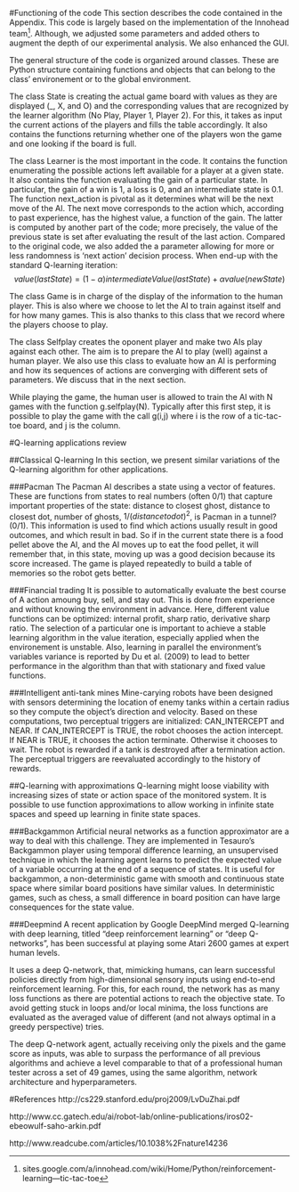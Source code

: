 #Functioning of the code
This section describes the code contained in the Appendix. This code is largely based on the implementation of the Innohead team^[sites.google.com/a/innohead.com/wiki/Home/Python/reinforcement-learning---tic-tac-toe]. Although, we adjusted some parameters and added others to augment the depth of our experimental analysis. We also enhanced the GUI.

The general structure of the code is organized around classes. These are Python structure containing functions and objects that can belong to the class' environement or to the global environment.

The class State is creating the actual game board with values as they are displayed (_, X, and O) and the corresponding values that are recognized by the learner algorithm (No Play, Player 1, Player 2). For this, it takes as input the current actions of the players and fills the table accordingly. It also contains the functions returning whether one of the players won the game and one looking if the board is full. 

The class Learner is the most important in the code. It contains the function enumerating the possible actions left available for a player at a given state. It also contains the function evaluating the gain of a particular state. In particular, the gain of a win is 1, a loss is 0, and an intermediate state is 0.1. The function next_action is pivotal as it determines what will be the next move of the AI. The next move corresponds to the action which, according to past experience, has the highest value, a function of the gain. The latter is computed by another part of the code; more precisely, the value of the previous state is set after evaluating the result of the last action. Compared to the original code, we also added the a parameter allowing for more or less randomness is 'next action' decision process. When end-up with the standard Q-learning iteration:
$$value(lastState) = (1-\alpha)intermediateValue(lastState) + \alpha value(newState)$$

The class Game is in charge of the display of the information to the human player. This is also where we choose to let the AI to train against itself and for how many games. This is also thanks to this class that we record where the players choose to play.

The class Selfplay creates the oponent player and make two AIs play against each other. The aim is to prepare the AI to play (well) against a human player. We also use this class to evaluate how an AI is performing and how its sequences of actions are converging with different sets of parameters. We discuss that in the next section.

While playing the game, the human user is allowed to train the AI with N games with the function g.selfplay(N). Typically after this first step, it is possible to play the game with the call g(i,j) where i is the row of a tic-tac-toe board, and j is the column.

#Q-learning applications review

##Classical Q-learning
In this section, we present similar variations of the Q-learning algorithm for other applications.

###Pacman
The Pacman AI describes a state using a vector of features. These are functions from states to real numbers (often 0/1) that capture important properties of the state: distance to closest ghost, distance to closest dot, number of ghosts, $1/(distance to dot)^2$, is Pacman in a tunnel? (0/1). This information is used to find which actions usually result in good outcomes, and which result in bad. So if in the current state there is a food pellet above the AI, and the AI moves up to eat the food pellet, it will remember that, in this state, moving up was a good decision because its score increased. The game is played repeatedly to build a table of memories so the robot gets better. 

###Financial trading
It is possible to automatically evaluate the best course of A action amoung buy, sell, and stay out. This is done from experience and without knowing the environment in advance. Here, different value functions can be optimized: internal profit, sharp  ratio,  derivative  sharp  ratio. The selection of a particular one is important to achieve a stable learning algorithm in the value iteration, especially applied when the environement is unstable. Also, learning in parallel the environment's variables variance is reported by Du et al. (2009) to lead to better performance in the algorithm than that with stationary and fixed value functions. 

###Intelligent anti-tank mines
Mine-carying robots have been designed with sensors determining the location of enemy tanks within a certain radius so they compute the object's direction and velocity. Based on these computations, two perceptual triggers are initialized: CAN_INTERCEPT and NEAR. If CAN_INTERCEPT is TRUE, the robot chooses the action intercept. If NEAR is TRUE, it chooses the action terminate. Otherwise it chooses to wait. The robot is rewarded if a tank is destroyed after a termination action. The perceptual triggers are reevaluated accordingly to the history of rewards. 

##Q-learning with approximations
Q-learning might loose viability with increasing sizes of state or action space of the monitored system. It is possible to use function approximations to allow working in infinite state spaces and speed up learning in finite state spaces.

###Backgammon
Artificial neural networks as a function approximator are a way to deal with this challenge. They are implemented in Tesauro's Backgammon player using temporal difference learning, an unsupervised technique in which the learning agent learns to predict the expected value of a variable occurring at the end of a sequence of states. It is useful for backgammon, a non-deterministic game with smooth and continuous state space where similar board positions have similar values. In deterministic games, such as chess, a small difference in board position can have large consequences for the state value. 

###Deepmind
A recent application by Google DeepMind merged Q-learning with deep learning, titled "deep reinforcement learning" or "deep Q-networks", has been successful at playing some Atari 2600 games at expert human levels. 

It uses a deep Q-network, that, mimicking humans, can learn successful policies directly from high-dimensional sensory inputs using end-to-end reinforcement learning. For this, for each round, the network has as many loss functions as there are potential actions to reach the objective state. To avoid getting stuck in loops and/or local minima, the loss functions are evaluated as the averaged value of different (and not always optimal in a greedy perspective) tries.

The deep Q-network agent, actually receiving only the pixels and the game score as inputs, was able to surpass the performance of all previous algorithms and achieve a level comparable to that of a professional human tester across a set of 49 games, using the same algorithm, network architecture and hyperparameters. 

#References
http://cs229.stanford.edu/proj2009/LvDuZhai.pdf

http://www.cc.gatech.edu/ai/robot-lab/online-publications/iros02-ebeowulf-saho-arkin.pdf

http://www.readcube.com/articles/10.1038%2Fnature14236
